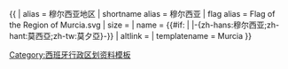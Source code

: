 {{ {{{1<noinclude>|country showdata</noinclude>}}}
| alias = 穆尔西亚地区
| shortname alias = 穆尔西亚
| flag alias = Flag of the Region of Murcia.svg
| size = {{{size|}}}
| name = {{#if: {{{name|}}} | {{{name|}}} |-{zh-hans:穆尔西亚;zh-hant:莫西亞;zh-tw:莫夕亞}-}}
| altlink = {{{altlink|}}}
<noinclude>
| templatename = Murcia
</noinclude>
}}<noinclude>
[[Category:西班牙行政区划资料模板]]
</noinclude>